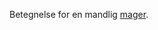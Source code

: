 {{title:Troldmand}}
{{author:Laura Holmegaard}}
{{timestamp:2009-09-19T19:28:06Z}}
{{copyright:Troldmand}}
Betegnelse for en mandlig [[mager]].